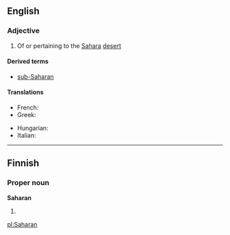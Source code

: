 ==English==

===Adjective===
{{en-adj}}

# Of or pertaining to the [[Sahara]] [[desert]]

====Derived terms====
* [[sub-Saharan]]

====Translations====
{{trans-top|related to the Sahara desert}}
* French: {{t+|fr|saharien|m}}
* Greek: {{t-|el|σαχάριος|m|tr=sachários|sc=Grek}}
{{trans-mid}}
* Hungarian: {{t-|hu|szaharai}}
* Italian: {{t-|it|sahariano}}
{{trans-bottom}}

----

==Finnish==

===Proper noun===
'''Saharan'''

# {{fi-form of|type=proper noun|case=genitive|pl=singular|[[Sahara]]}}

[[pl:Saharan]]